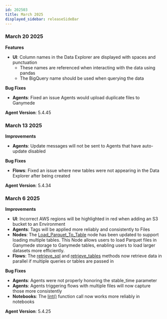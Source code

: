 ```yaml
---
id: 202503
title: March 2025
displayed_sidebar: releaseSideBar
---
```


### March 20 2025

**Features**
- **UI**: Column names in the Data Explorer are displayed with spaces and punctuation
  - These names are referenced when interacting with the data using pandas
  - The BigQuery name should be used when querying the data

**Bug Fixes**
- **Agents**: Fixed an issue Agents would upload duplicate files to Ganymede

**Agent Version**: 5.4.45


### March 13 2025

**Improvements**
- **Agents**: Update messages will not be sent to Agents that have auto-update disabled

**Bug Fixes**
- **Flows**: Fixed an issue where new tables were not appearing in the Data Explorer after being created

**Agent Version**: 5.4.34


### March 6 2025

**Improvements**
- **UI**: Incorrect AWS regions will be highlighted in red when adding an S3 bucket to an Environment
- **Agents**: Tags will be applied more reliably and consistently to Files
- **Nodes**: The [Load_Parquet_To_Table](../nodes/App/Load_Parquet_to_Table.md) node has been updated to support loading multiple tables.  This Node allows users to load Parquet files in Ganymede storage to Ganymede tables, enabling users to load larger datasets more efficiently.
- **Flows**: The [retrieve_sql](../sdk/GanymedeClass#method-retrieve_sql) and [retrieve_tables](../sdk/GanymedeClass#method-retrieve_tables) methods now retrieve data in parallel if multiple queries or tables are passed in

**Bug Fixes**
- **Agents**: Agents were not properly honoring the stable_time parameter 
- **Agents**: Agents triggering flows with multiple files will now capture those more consistently
- **Notebooks**: The [lint()](../app/flows/NodeEditor#saving-and-deploying-pipeline-code) function call now works more reliably in notebooks

**Agent Version**: 5.4.25
